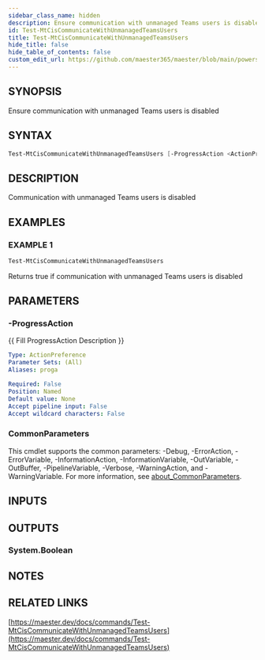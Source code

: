 ```yaml
---
sidebar_class_name: hidden
description: Ensure communication with unmanaged Teams users is disabled
id: Test-MtCisCommunicateWithUnmanagedTeamsUsers
title: Test-MtCisCommunicateWithUnmanagedTeamsUsers
hide_title: false
hide_table_of_contents: false
custom_edit_url: https://github.com/maester365/maester/blob/main/powershell/public/Test-MtCisCommunicateWithUnmanagedTeamsUsers.ps1
---
```


## SYNOPSIS

Ensure communication with unmanaged Teams users is disabled

## SYNTAX

```powershell
Test-MtCisCommunicateWithUnmanagedTeamsUsers [-ProgressAction <ActionPreference>] [<CommonParameters>]
```

## DESCRIPTION

Communication with unmanaged Teams users is disabled

## EXAMPLES

### EXAMPLE 1

```powershell
Test-MtCisCommunicateWithUnmanagedTeamsUsers
```

Returns true if communication with unmanaged Teams users is disabled

## PARAMETERS

### -ProgressAction

\{\{ Fill ProgressAction Description \}\}

```yaml
Type: ActionPreference
Parameter Sets: (All)
Aliases: proga

Required: False
Position: Named
Default value: None
Accept pipeline input: False
Accept wildcard characters: False
```

### CommonParameters

This cmdlet supports the common parameters: -Debug, -ErrorAction, -ErrorVariable, -InformationAction, -InformationVariable, -OutVariable, -OutBuffer, -PipelineVariable, -Verbose, -WarningAction, and -WarningVariable. For more information, see [about_CommonParameters](http://go.microsoft.com/fwlink/?LinkID=113216).

## INPUTS

## OUTPUTS

### System.Boolean

## NOTES

## RELATED LINKS

[https://maester.dev/docs/commands/Test-MtCisCommunicateWithUnmanagedTeamsUsers](https://maester.dev/docs/commands/Test-MtCisCommunicateWithUnmanagedTeamsUsers)
